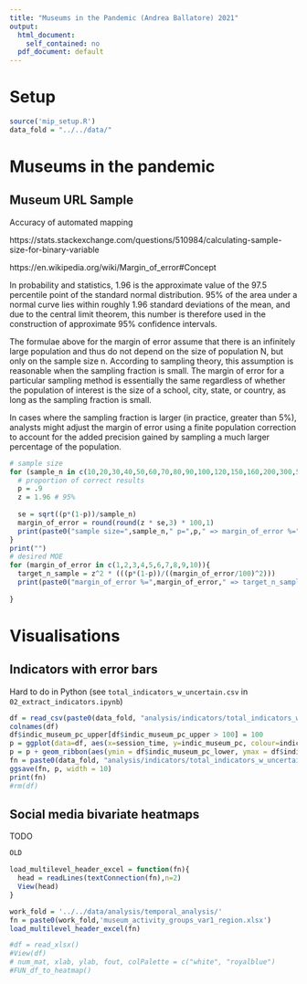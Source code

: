 ```yaml
---
title: "Museums in the Pandemic (Andrea Ballatore) 2021"
output:
  html_document:
    self_contained: no
  pdf_document: default
---
```


# Setup

```r
source('mip_setup.R')
data_fold = "../../data/"
```


# Museums in the pandemic

## Museum URL Sample

Accuracy of automated mapping

https://stats.stackexchange.com/questions/510984/calculating-sample-size-for-binary-variable

https://en.wikipedia.org/wiki/Margin_of_error#Concept

In probability and statistics, 1.96 is the approximate value of the 97.5 percentile point of the standard normal distribution. 95% of the area under a normal curve lies within roughly 1.96 standard deviations of the mean, and due to the central limit theorem, this number is therefore used in the construction of approximate 95% confidence intervals.

The formulae above for the margin of error assume that there is an infinitely large population and thus do not depend on the size of population N, but only on the sample size n. According to sampling theory, this assumption is reasonable when the sampling fraction is small. The margin of error for a particular sampling method is essentially the same regardless of whether the population of interest is the size of a school, city, state, or country, as long as the sampling fraction is small.

In cases where the sampling fraction is larger (in practice, greater than 5%), analysts might adjust the margin of error using a finite population correction to account for the added precision gained by sampling a much larger percentage of the population.


```r
# sample size
for (sample_n in c(10,20,30,40,50,60,70,80,90,100,120,150,160,200,300,500)){
  # proportion of correct results
  p = .9
  z = 1.96 # 95%
  
  se = sqrt((p*(1-p))/sample_n)
  margin_of_error = round(round(z * se,3) * 100,1)
  print(paste0("sample size=",sample_n," p=",p," => margin_of_error %=",margin_of_error))
}
print("")
# desired MOE
for (margin_of_error in c(1,2,3,4,5,6,7,8,9,10)){
  target_n_sample = z^2 * (((p*(1-p))/((margin_of_error/100)^2)))
  print(paste0("margin_of_error %=",margin_of_error," => target_n_sample=",round(target_n_sample)))
    
}
```

# Visualisations

## Indicators with error bars

Hard to do in Python (see `total_indicators_w_uncertain.csv` in `02_extract_indicators.ipynb`)

```r
df = read_csv(paste0(data_fold, "analysis/indicators/total_indicators_w_uncertain.csv"))
colnames(df)
df$indic_museum_pc_upper[df$indic_museum_pc_upper > 100] = 100
p = ggplot(data=df, aes(x=session_time, y=indic_museum_pc, colour=indicator_code_merged, linetype=indicator_code_merged)) + geom_point() + geom_line() + theme_light() + ylim(0,100)
p = p + geom_ribbon(aes(ymin = df$indic_museum_pc_lower, ymax = df$indic_museum_pc_upper), fill = 'gray10', alpha=.05, size=0.5 ) 
fn = paste0(data_fold, "analysis/indicators/total_indicators_w_uncertain-n_museums_pc.pdf")
ggsave(fn, p, width = 10)
print(fn)
#rm(df)
```

## Social media bivariate heatmaps 

TODO

```r
OLD

load_multilevel_header_excel = function(fn){
  head = readLines(textConnection(fn),n=2)
  View(head)
}

work_fold = '../../data/analysis/temporal_analysis/'
fn = paste0(work_fold,'museum_activity_groups_var1_region.xlsx')
load_multilevel_header_excel(fn)

#df = read_xlsx()
#View(df)
# num_mat, xlab, ylab, fout, colPalette = c("white", "royalblue")
#FUN_df_to_heatmap()

```

